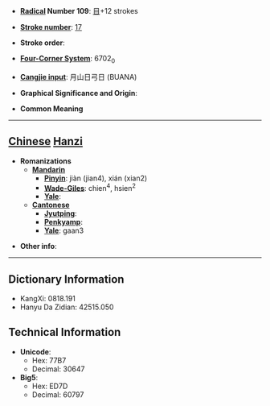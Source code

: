 * '''[[Wiktionary:Chinese radical index| Radical]] Number 109''': [[Wiktionary:Chinese radical index 目|目]]+12 strokes

* '''[[Wiktionary:Chinese total strokes index|Stroke number]]''': [[Wiktionary:Chinese total strokes index 17|17]]

* '''Stroke order''': 

* '''[[Wiktionary:Chinese four corner index|Four-Corner System]]''': 6702<sub>0</sub>

* '''[[Wiktionary:Chinese Cangjie index|Cangjie input]]''': 月山日弓日 (BUANA)

* '''Graphical Significance and Origin''': 

* '''Common Meaning'''

----

== [[Chinese]] [[Hanzi]] ==

* '''Romanizations'''
** '''[[Mandarin]]'''
*** '''[[Pinyin]]''': jiàn (jian4), xián (xian2)
*** '''[[Wade-Giles]]''': chien<sup>4</sup>, hsien<sup>2</sup>
*** '''[[Yale]]''': 
** '''[[Cantonese]]'''
*** '''[[Jyutping]]''':
*** '''[[Penkyamp]]''': 
*** '''[[Yale]]''': gaan3

* '''Other info''': 

----

== Dictionary Information ==

* KangXi: 0818.191
* Hanyu Da Zidian: 42515.050

== Technical Information ==

* '''Unicode''':
** Hex: 77B7
** Decimal: 30647
* '''Big5''':
** Hex: ED7D
** Decimal: 60797